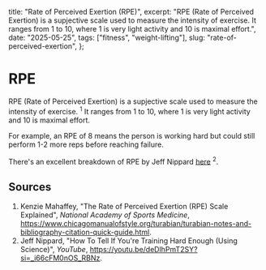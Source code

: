   title: "Rate of Perceived Exertion (RPE)",
  excerpt:
    "RPE (Rate of Perceived Exertion) is a supjective scale used to measure the intensity of exercise. It ranges from 1 to 10, where 1 is very light activity and 10 is maximal effort.",
  date: "2025-05-25",
  tags: ["fitness", "weight-lifting"],
  slug: "rate-of-perceived-exertion",
};

# RPE

RPE (Rate of Perceived Exertion) is a supjective scale used to measure the intensity of exercise. <sup>1</sup> It ranges from 1 to 10, where 1 is very light activity and 10 is maximal effort.

For example, an RPE of 8 means the person is working hard but could still perform 1-2 more reps before reaching failure.

There's an excellent breakdown of RPE by Jeff Nippard [here](https://youtu.be/deDlhPmT2SY?si=_i66cFM0nOS_RBNz) <sup>2</sup>.

## Sources

1. Kenzie Mahaffey, "The Rate of Perceived Exertion (RPE) Scale Explained", _National Academy of Sports Medicine_, https://www.chicagomanualofstyle.org/turabian/turabian-notes-and-bibliography-citation-quick-guide.html.
2. Jeff Nippard, "How To Tell If You're Training Hard Enough (Using Science)", _YouTube_, https://youtu.be/deDlhPmT2SY?si=_i66cFM0nOS_RBNz.
